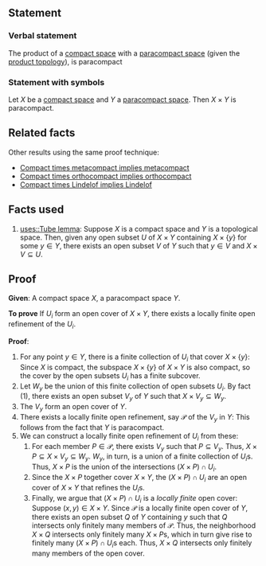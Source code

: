 {{product computation|
left = compact space|
right = paracompact space|
final = paracompact space}}

==Statement==

===Verbal statement===

The product of a [[compact space]] with a [[paracompact space]] (given the [[product topology]]), is paracompact

===Statement with symbols===

Let <math>X</math> be a [[compact space]] and <math>Y</math> a [[paracompact space]]. Then <math>X \times Y</math> is paracompact.

==Related facts==

Other results using the same proof technique:

* [[Compact times metacompact implies metacompact]]
* [[Compact times orthocompact implies orthocompact]]
* [[Compact times Lindelof implies Lindelof]]

==Facts used==

# [[uses::Tube lemma]]: Suppose <math>X</math> is a compact space and <math>Y</math> is a topological space. Then, given any open subset <math>U</math> of <math>X \times Y</math> containing <math>X \times \{ y \}</math> for some <math>y \in Y</math>, there exists an open subset <math>V</math> of <math>Y</math> such that <math>y \in V</math> and <math>X \times V \subseteq U</math>.

==Proof==

'''Given''': A compact space <math>X</math>, a paracompact space <math>Y</math>.

'''To prove''' If <math>U_i</math> form an open cover of <math>X \times Y</math>, there exists a locally finite open refinement of the <math>U_i</math>.

'''Proof''':

# For any point <math>y \in Y</math>, there is a finite collection of <math>U_i</math> that cover <math>X \times \{ y \}</math>: Since <math>X</math> is compact, the subspace <math>X \times \{ y \}</math> of <math>X \times Y</math> is also compact, so the cover by the open subsets <math>U_i</math> has a finite subcover.
# Let <math>W_y</math> be the union of this finite collection of open subsets <math>U_i</math>. By fact (1), there exists an open subset <math>V_y</math> of <math>Y</math> such that <math>X \times V_y \subseteq W_y</math>.
# The <math>V_y</math> form an open cover of <math>Y</math>.
# There exists a locally finite open refinement, say <math>\mathcal{P}</math> of the <math>V_y</math> in <math>Y</math>: This follows from the fact that <math>Y</math> is paracompact.
# We can construct a locally finite open refinement of <math>U_i</math> from these: 
## For each member <math>P \in \mathcal{P}</math>, there exists <math>V_y</math> such that <math>P \subseteq V_y</math>. Thus, <math>X \times P \subseteq X \times V_y \subseteq W_y</math>. <math>W_y</math>, in turn, is a union of a finite collection of <math>U_i</math>s. Thus, <math>X \times P</math> is the union of the intersections <math>(X \times P) \cap U_i</math>. 
## Since the <math>X \times P</math> together cover <math>X \times Y</math>, the <math>(X \times P) \cap U_i</math> are an open cover of <math>X \times Y</math> that refines the <math>U_i</math>s.
## Finally, we argue that <math>(X \times P) \cap U_i</math> is a ''locally finite'' open cover: Suppose <math>(x,y) \in X \times Y</math>. Since <math>\mathcal{P}</math> is a locally finite open cover of <math>Y</math>, there exists an open subset <math>Q</math> of <math>Y</math> containing <math>y</math> such that <math>Q</math> intersects only finitely many members of <math>\mathcal{P}</math>. Thus, the neighborhood <math>X \times Q</math> intersects only finitely many <math>X \times P</math>s, which in turn give rise to finitely many <math>(X \times P) \cap U_i</math>s each. Thus, <math>X \times Q</math> intersects only finitely many members of the open cover.
